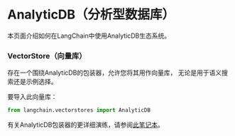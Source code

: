 # AnalyticDB（分析型数据库）

本页面介绍如何在LangChain中使用AnalyticDB生态系统。

### VectorStore（向量库）

存在一个围绕AnalyticDB的包装器，允许您将其用作向量库，
无论是用于语义搜索还是示例选择。

要导入此向量库：
```python
from langchain.vectorstores import AnalyticDB
```

有关AnalyticDB包装器的更详细演练，请参阅[此笔记本](/docs/modules/data_connection/vectorstores/integrations/analyticdb.html)。
